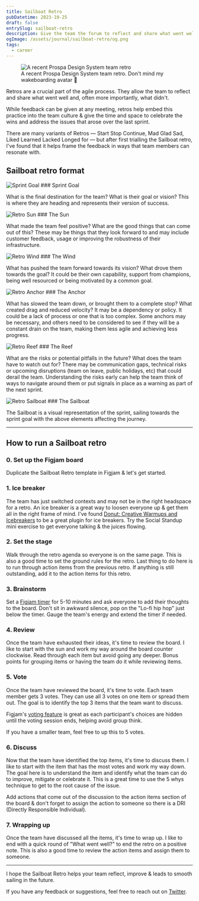 ```yaml
---
title: Sailboat Retro
pubDatetime: 2023-10-25
draft: false
entrySlug: sailboat-retro
description: Give the team the forum to reflect and share what went well and, often more importantly, what didn't.
ogImage: /assets/journal/sailboat-retro/og.png
tags:
  - career
---
```



<figure>
  <Image
    src={nutmegRetro}
    alt="A recent Prospa Design System team retro"
    class="wide rounded"
  />
  <figcaption>
    A recent Prospa Design System team retro. Don't mind my wakeboarding avatar
    🙈
  </figcaption>
</figure>

Retros are a crucial part of the agile process. They allow the team to reflect and share what went well and, often more importantly, what didn't.

While feedback can be given at any meeting, retros help embed this practice into the team culture & give the time and space to celebrate the wins and address the issues that arose over the last sprint.

There are many variants of Retros — Start Stop Continue, Mad Glad Sad, Liked Learned Lacked Longed for — but after first trialling the Sailboat retro, I've found that it helps frame the feedback in ways that team members can resonate with.


<LinkCard
  type="Link"
  url="https://www.figma.com/community/file/967321073661280669/sailboat-retro"
  title="Sailboat Retro Template"
  domain="figma.com"
/>

## Sailboat retro format

<Image src={retroGoal} alt="Sprint Goal" class="-mb-4 ml-0 w-8" />
### Sprint Goal

What is the final destination for the team? What is their goal or vision? This is where they are heading and represents their version of success.

<Image src={retroSun} alt="Retro Sun" class="-mb-4 ml-0 w-8" />
### The Sun

What made the team feel positive? What are the good things that can come out of this? These may be things that they look forward to and may include customer feedback, usage or improving the robustness of their infrastructure.

<Image src={retroWind} alt="Retro Wind" class="-mb-4 ml-0 w-8" />
### The Wind

What has pushed the team forward towards its vision? What drove them towards the goal? It could be their own capability, support from champions, being well resourced or being motivated by a common goal.

<Image src={retroAnchor} alt="Retro Anchor" class="-mb-4 ml-0 w-8" />
### The Anchor

What has slowed the team down, or brought them to a complete stop? What created drag and reduced velocity? It may be a dependency or policy. It could be a lack of process or one that is too complex. Some anchors may be necessary, and others need to be considered to see if they will be a constant drain on the team, making them less agile and achieving less progress.

<Image src={retroReef} alt="Retro Reef" class="-mb-4 ml-0 w-8" />
### The Reef

What are the risks or potential pitfalls in the future? What does the team have to watch out for? There may be communication gaps, technical risks or upcoming disruptions (team on leave, public holidays, etc) that could derail the team. Understanding the risks early can help the team think of ways to navigate around them or put signals in place as a warning as part of the next sprint.

<Image src={retroSprint} alt="Retro Sailboat" class="-mb-4 ml-0 w-8" />
### The Sailboat

The Sailboat is a visual representation of the sprint, sailing towards the sprint goal with the above elements affecting the journey.

---

## How to run a Sailboat retro

### 0. Set up the Figjam board

Duplicate the Sailboat Retro template in Figjam & let's get started.

<LinkCard
  type="Link"
  url="https://www.figma.com/community/file/967321073661280669/sailboat-retro"
  title="Sailboat Retro Template"
  domain="figma.com"
/>

### 1. Ice breaker

The team has just switched contexts and may not be in the right headspace for a retro. An ice breaker is a great way to loosen everyone up & get them all in the right frame of mind.
I've found [Donut: Creative Warmups and Icebreakers](https://www.figma.com/community/widget/1029886180069182307/donut-creative-warmups-and-icebreakers) to be a great plugin for ice breakers.
Try the Social Standup mini exercise to get everyone talking & the juices flowing.

### 2. Set the stage

Walk through the retro agenda so everyone is on the same page. This is also a good time to set the ground rules for the retro. Last thing to do here is to run through action items from the previous retro. If anything is still outstanding, add it to the action items for this retro.

### 3. Brainstorm

Set a [Figjam timer](https://help.figma.com/hc/en-us/articles/4402269549591-Stay-on-track-with-the-timer-in-FigJam) for 5-10 minutes and ask everyone to add their thoughts to the board. Don't sit in awkward silence, pop on the "Lo-fi hip hop" just below the timer. Gauge the team's energy and extend the timer if needed.

### 4. Review

Once the team have exhausted their ideas, it's time to review the board. I like to start with the sun and work my way around the board counter clockwise. Read through each item but avoid going any deeper. Bonus points for grouping items or having the team do it while reviewing items.

### 5. Vote

Once the team have reviewed the board, it's time to vote. Each team member gets 3 votes. They can use all 3 votes on one item or spread them out. The goal is to identify the top 3 items that the team want to discuss.

Figjam's [voting feature](https://help.figma.com/hc/en-us/articles/9359912208663-Run-voting-sessions-in-FigJam) is great as each participant's choices are hidden until the voting session ends, helping avoid group think.

If you have a smaller team, feel free to up this to 5 votes.

### 6. Discuss

Now that the team have identified the top items, it's time to discuss them. I like to start with the item that has the most votes and work my way down. The goal here is to understand the item and identify what the team can do to improve, mitigate or celebrate it. This is a great time to use the 5 whys technique to get to the root cause of the issue.

Add actions that come out of the discussion to the action items section of the board & don't forget to assign the action to someone so there is a DRI (Directly Responsible Individual).

### 7. Wrapping up

Once the team have discussed all the items, it's time to wrap up. I like to end with a quick round of "What went well?" to end the retro on a positive note. This is also a good time to review the action items and assign them to someone.

---

I hope the Sailboat Retro helps your team reflect, improve & leads to smooth sailing in the future.

If you have any feedback or suggestions, feel free to reach out on [Twitter](https://twitter.com/brodymaclean).
